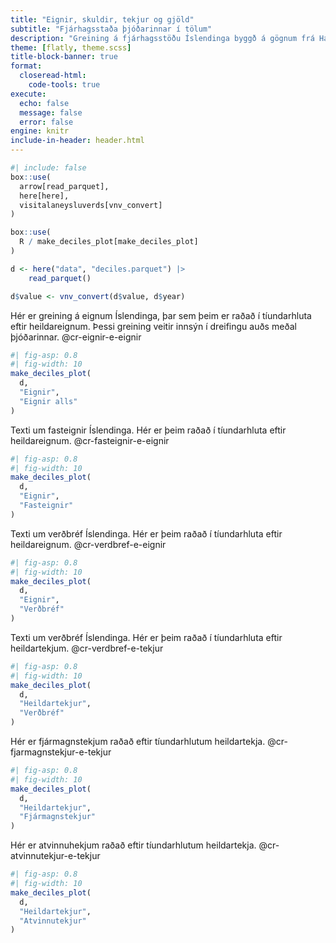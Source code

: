 ```yaml
---
title: "Eignir, skuldir, tekjur og gjöld"
subtitle: "Fjárhagsstaða þjóðarinnar í tölum"
description: "Greining á fjárhagsstöðu Íslendinga byggð á gögnum frá Hagstofu Íslands."
theme: [flatly, theme.scss]
title-block-banner: true
format:
  closeread-html:
    code-tools: true
execute:
  echo: false
  message: false
  error: false
engine: knitr
include-in-header: header.html
---
```


```r
#| include: false
box::use(
  arrow[read_parquet],
  here[here],
  visitalaneysluverds[vnv_convert]
)

box::use(
  R / make_deciles_plot[make_deciles_plot]
)

d <- here("data", "deciles.parquet") |>
    read_parquet()

d$value <- vnv_convert(d$value, d$year)
```


:::{.cr-section}

Hér er greining á eignum Íslendinga, þar sem þeim er raðað í tíundarhluta eftir heildareignum. Þessi greining veitir innsýn í dreifingu auðs meðal þjóðarinnar. @cr-eignir-e-eignir


:::{#cr-eignir-e-eignir}
```r
#| fig-asp: 0.8
#| fig-width: 10
make_deciles_plot(
  d,
  "Eignir",
  "Eignir alls"
)
```
:::

Texti um fasteignir Íslendinga. Hér er þeim raðað í tíundarhluta eftir heildareignum. @cr-fasteignir-e-eignir


:::{#cr-fasteignir-e-eignir}
```r
#| fig-asp: 0.8
#| fig-width: 10
make_deciles_plot(
  d,
  "Eignir",
  "Fasteignir"
)
```
:::

Texti um verðbréf Íslendinga. Hér er þeim raðað í tíundarhluta eftir heildareignum. @cr-verdbref-e-eignir


:::{#cr-verdbref-e-eignir}
```r
#| fig-asp: 0.8
#| fig-width: 10
make_deciles_plot(
  d,
  "Eignir",
  "Verðbréf"
)
```
:::

Texti um verðbréf Íslendinga. Hér er þeim raðað í tíundarhluta eftir heildartekjum. @cr-verdbref-e-tekjur


:::{#cr-verdbref-e-tekjur}
```r
#| fig-asp: 0.8
#| fig-width: 10
make_deciles_plot(
  d,
  "Heildartekjur",
  "Verðbréf"
)
```
:::

Hér er fjármagnstekjum raðað eftir tíundarhlutum heildartekja. @cr-fjarmagnstekjur-e-tekjur

:::{#cr-fjarmagnstekjur-e-tekjur}
```r
#| fig-asp: 0.8
#| fig-width: 10
make_deciles_plot(
  d,
  "Heildartekjur",
  "Fjármagnstekjur"
)
```
:::

Hér er atvinnuhekjum raðað eftir tíundarhlutum heildartekja. @cr-atvinnutekjur-e-tekjur

:::{#cr-atvinnutekjur-e-tekjur}
```r
#| fig-asp: 0.8
#| fig-width: 10
make_deciles_plot(
  d,
  "Heildartekjur",
  "Atvinnutekjur"
)
```
:::
:::


